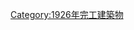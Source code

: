 {{Commonscat|Bridges completed in 1926}}
{{Cat nav 10years|20世紀橋梁|1926||年完工橋梁}}

[[Category:1926年完工建築物|Category:1926年完工建築物]]